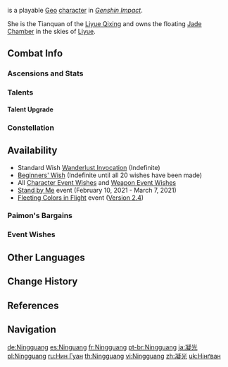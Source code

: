 {{CharacterTabs}}
{{Character Infobox
|image            = <gallery>
Character Ningguang Card.png|Card
Character Ningguang Full Wish.png|Wish
Character Ningguang Game.png|In Game
</gallery>

<!--Playable Character Information-->
|type             = Playable
|rarity           = 4
|weapon           = Catalyst
|element          = Geo

<!--Character Information-->
|name             = Ningguang
|birthday         = August 26th
|constellation    = Opus Aequilibrium
|region           = Liyue
|affiliation      = Liyue Qixing
|dish             = Qiankun Mora Meat
|obtain           = *[[Wishes]]
*[[Paimon's Bargains]]
|releaseDate      = 2020-09-28

<!--Titles-->
|title            = Eclipsing Star
|title2           = Lady of the Jade Chamber

<!--Voice Actors-->
|voiceEN          = [[imdb:nm2731614|Erin Ebers]]<ref name="Ningguang EN/JP">Twitter: [https://twitter.com/GenshinImpact/status/1324184663787646976 EN & JP Announcement]</ref>
|voiceJP          = {{w|Sayaka Ohara|Ohara Sayaka ({{Lang|mini=1|ja=大原さやか}})}}<ref name="Ningguang EN/JP" />
|voiceCN          = [https://zh.moegirl.org.cn/杜冥鸦 Du Mingya ({{Lang|mini=1|zh=杜冥鸦}})]<ref>Weibo: [https://weibo.com/6593199887/JrCvxFJjF CN VA Announcement]</ref>
|voiceKR          = {{w|ko:곽규미|Gwak Gyu-mi ({{Lang|mini=1|ko=곽규미}})}}<ref>Twitter: [https://twitter.com/genshinimpactkr/status/1324228901241958401 KR VA Announcement]</ref>
}}
{{Lang|'''Ningguang'''|zh=凝光|zh_rm=Níngguāng|zh_tl=Condensed Light}} is a playable [[Geo]] [[character]] in ''[[Genshin Impact]]''.

She is the Tianquan of the [[Liyue Qixing]] and owns the floating [[Jade Chamber]] in the skies of [[Liyue]].

==Combat Info==
===Ascensions and Stats===
{{Character Ascensions and Stats}}

===Talents===
{{Talent Table}}

====Talent Upgrade====
{{Talent Upgrade}}

===Constellation===
{{Constellation Table}}

==Availability==
*Standard Wish [[Wanderlust Invocation]] (Indefinite)
*[[Beginners' Wish]] (Indefinite until all 20 wishes have been made)
*All [[Character Event Wishes]] and [[Weapon Event Wishes]]
*[[Stand by Me]] event (February 10, 2021 - March 7, 2021)
*[[Fleeting Colors in Flight]] event ([[Version 2.4]])

===Paimon's Bargains===
{{Paimon's Bargains History}}

===Event Wishes===
{{Featured}}

==Other Languages==
{{Other Languages|default_hidden = 1
|en      = Ningguang
|zhs     = 凝光
|zhs_rm  = Níngguāng
|zht     = 凝光
|zht_rm  = Níngguāng
|ja      = {{Rubi|凝|ぎょう|光|こう}}
|ja_rm   = Gyoukou
|ko      = {{tt|응광|凝光}}
|ko_rm   = Eunggwang
|es      = Ninguang
|fr      = Ningguang
|ru      = Нин Гуан
|th      = Ningguang
|vi      = Ningguang
|de      = Ningguang
|id      = Ningguang
|pt      = Ningguang
}}

==Change History==
{{Change History|1.0}}

==References==
{{Reflist}}

==Navigation==
{{Character Navbox}}

[[de:Ningguang]]
[[es:Ninguang]]
[[fr:Ningguang]]
[[pt-br:Ningguang]]
[[ja:凝光]]
[[pl:Ningguang]]
[[ru:Нин Гуан]]
[[th:Ningguang]]
[[vi:Ningguang]]
[[zh:凝光]]
[[uk:Нінґван]]